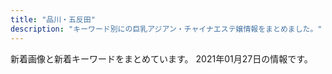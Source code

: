 ```yaml
---
title: "品川・五反田"
description: "キーワード別にの巨乳アジアン・チャイナエステ嬢情報をまとめました。"
---
```


新着画像と新着キーワードをまとめています。
2021年01月27日の情報です。

<DmmAffiliateIns />
<KeywordTable
  shops={
    [
    {
        "img_links": [
            "http://www.es-yuduki.com/css/coupon003.jpg",
            "http://www.es-yuduki.com/css/nav/change-002.jpg",
            "http://www.es-yuduki.com/css/nav/change-005.jpg",
            "http://www.es-yuduki.com/css/progress01.jpg",
            "http://www.es-yuduki.com/css/nav/change-006.jpg",
            "http://www.es-yuduki.com/css/staff02.jpg",
            "http://www.es-yuduki.com/css/progress05.jpg",
            "http://www.es-yuduki.com/css/nav/change-001.jpg",
            "http://www.es-yuduki.com/css/nav/nav-001.jpg",
            "http://www.es-yuduki.com/css/staff01-b.jpg",
            "http://www.es-yuduki.com/css/progress08.jpg",
            "http://www.es-yuduki.com/css/nav/nav-0003.jpg",
            "http://www.es-yuduki.com/css/progress07.jpg",
            "http://www.es-yuduki.com/css/nav/change-004.jpg",
            "http://www.es-yuduki.com/css/staff03-b.jpg",
            "http://www.es-yuduki.com/css/progress02.jpg",
            "http://www.es-yuduki.com/css/staff01.jpg",
            "http://www.es-yuduki.com/css/nav/nav-002.jpg",
            "http://www.es-yuduki.com/css/nav/nav-007.jpg",
            "http://www.es-yuduki.com/css/main-top05.png",
            "http://www.es-yuduki.com/css/staff00.jpg",
            "http://www.es-yuduki.com/css/progress06.jpg",
            "http://www.es-yuduki.com/css/nav/nav-006.jpg",
            "http://www.es-yuduki.com/css/kanban.jpg",
            "http://www.es-yuduki.com/css/nav/change-007.jpg",
            "http://www.es-yuduki.com/css/nav/change-0003.jpg",
            "http://www.es-yuduki.com/css/head.jpg",
            "http://www.es-yuduki.com/css/staff02-b.jpg",
            "http://www.es-yuduki.com/css/progress04.jpg",
            "http://www.es-yuduki.com/css/nav/nav-004.jpg",
            "http://www.es-yuduki.com/css/nav/nav-005.jpg",
            "http://www.es-yuduki.com/css/progress03.jpg",
            "http://www.es-yuduki.com/css/staff03.jpg"
        ],
        "keywords": {
            "C": 13
        },
        "url": "http://www.es-yuduki.com/",
        "station": "JR\u4e94\u53cd\u7530\u99c5\u897f\u53e3",
        "name": "\u30de\u30c3\u30b5\u30fc\u30b8\u306e\u5915\u6708"
    },
    {
        "img_links": [
            "http://www.relax-cs.com/images/image-07.jpg",
            "http://www.relax-cs.com/css/staff/staff02.jpg",
            "http://www.relax-cs.com/css/staff/staff10.jpg",
            "http://www.relax-cs.com/css/keiraku-img04.jpg",
            "http://www.relax-cs.com/css/keiraku-img02.jpg",
            "http://www.relax-cs.com/images/staff01.jpg",
            "http://www.relax-cs.com/css/tdimg005.jpg",
            "http://www.relax-cs.com/css/tdimg06.jpg",
            "http://www.relax-cs.com/images/image-2.jpg",
            "http://www.relax-cs.com/css/nav/nav-002.jpg",
            "http://www.relax-cs.com/css/nav/change-005.jpg",
            "http://www.relax-cs.com/css/tdimg01.jpg",
            "http://www.relax-cs.com/images/staff10.jpg",
            "http://www.relax-cs.com/images/image-6.jpg",
            "http://www.relax-cs.com/css/nav/change-003.jpg",
            "http://www.relax-cs.com/css/tdimg02.jpg",
            "http://www.relax-cs.com/css/nav/change-002.jpg",
            "http://www.relax-cs.com/css/tdimg007.jpg",
            "http://www.relax-cs.com/css/nav/nav-004.jpg",
            "http://www.relax-cs.com/css/progress-01.jpg",
            "http://www.relax-cs.com/css/nav/nav-007.jpg",
            "http://www.relax-cs.com/images/staff007.jpg",
            "http://www.relax-cs.com/css/keiraku-img03.jpg",
            "http://www.relax-cs.com/css/nav/change-001.jpg",
            "http://www.relax-cs.com/images/staff03.jpg",
            "http://www.relax-cs.com/images/image-04.jpg",
            "http://www.relax-cs.com/css/staff/staff06.jpg",
            "http://www.relax-cs.com/css/nav/change-004.jpg",
            "http://www.relax-cs.com/css/progress-03.jpg",
            "http://www.relax-cs.com/css/nav/change-006.jpg",
            "http://www.relax-cs.com/css/nav/nav-003.jpg",
            "http://www.relax-cs.com/css/tdimg004.jpg",
            "http://www.relax-cs.com/images/image-1.jpg",
            "http://www.relax-cs.com/css/nav/nav-006.jpg",
            "http://www.relax-cs.com/css/nav/change-007.jpg",
            "http://www.relax-cs.com/css/top-change.jpg",
            "http://www.relax-cs.com/css/keiraku-img01.jpg",
            "http://www.relax-cs.com/css/nav/nav-001.jpg",
            "http://www.relax-cs.com/images/staff05.jpg",
            "http://www.relax-cs.com/images/image-3.jpg",
            "http://www.relax-cs.com/css/nav/nav-005.jpg",
            "http://www.relax-cs.com/css/progress-04.jpg",
            "http://www.relax-cs.com/css/tdimg03.jpg",
            "http://www.relax-cs.com/css/staff/staff01.jpg",
            "http://www.relax-cs.com/css/progress-02.jpg",
            "http://www.relax-cs.com/css/staff/staff007.jpg",
            "http://www.relax-cs.com/images/image-05.jpg"
        ],
        "keywords": {
            "C": 8
        },
        "station": "JR\u4e94\u53cd\u7530\u99c5\u897f\u53e3",
        "name": "\u30af\u30e9\u30ea\u30bb\u30fc\u30b8 \uff5eClary Sage\uff5e",
        "url": "http://www.relax-cs.com/"
    },
    {
        "img_links": [
            "http://es-mirei.com/staffPhoto/s20170728165536.jpg",
            "http://es-mirei.com/images/s3Slider1Images/01.jpg",
            "http://es-mirei.com/images/s3Slider1Images/02.jpg",
            "http://es-mirei.com/staffPhoto/b20170908125528.jpg",
            "http://es-mirei.com/staffPhoto/b20170728165536.jpg",
            "http://es-mirei.com/staffPhoto/b20170911152129.jpg",
            "http://es-mirei.com/staffPhoto/b20170728165302.jpg",
            "http://es-mirei.com/images/store/05.jpg",
            "http://es-mirei.com/images/store/01.jpg",
            "http://es-mirei.com/images/store/06.jpg",
            "http://es-mirei.com/images/store/04.jpg",
            "http://es-mirei.com/images/noImg.jpg",
            "http://es-mirei.com/staffPhoto/s20170911152129.jpg",
            "http://es-mirei.com/images/store/02.jpg",
            "http://es-mirei.com/staffPhoto/s20180209180323.jpg",
            "http://es-mirei.com/staffPhoto/s20180613122502.jpg",
            "http://es-mirei.com/staffPhoto/b20180209180323.jpg",
            "http://es-mirei.com/staffPhoto/s20170908125528.jpg",
            "http://es-mirei.com/staffPhoto/s20170728165302.jpg",
            "http://es-mirei.com/staffPhoto/s20170911152114.jpg",
            "http://es-mirei.com/staffPhoto/b20170911152114.jpg",
            "http://es-mirei.com/staffPhoto/s20170728165256.jpg",
            "http://es-mirei.com/staffPhoto/b20170728165256.jpg",
            "http://es-mirei.com/staffPhoto/b20180613122502.jpg",
            "http://es-mirei.com/images/store/03.jpg",
            "http://es-mirei.com/images/s3Slider1Images/03.jpg",
            "http://es-mirei.com/images/returnStaffBtn.png"
        ],
        "station": "JR\u4e94\u53cd\u7530\u99c5\u897f\u53e3",
        "name": "\u7f8e\u4f36",
        "url": "http://es-mirei.com/",
        "keywords": {
            "88": 2,
            "85": 2,
            "E": 8,
            "86": 2,
            "87": 4
        }
    },
    {
        "img_links": [
            "http://lacure.link/images/zi.png",
            "http://lacure.link/images/news.png",
            "http://lacure.link/images/gb01.png",
            "http://lacure.link/images/r5.jpg",
            "http://lacure.link/images/s1.jpg",
            "http://lacure.link/images/kol.jpg",
            "http://lacure.link/images/r4.jpg",
            "http://lacure.link/images/g3.jpg",
            "http://lacure.link/images/g1.jpg",
            "http://lacure.link/images/yuki.jpg",
            "http://lacure.link/images/left3.png",
            "http://lacure.link/images/asali.jpg",
            "http://lacure.link/images/r3.jpg",
            "http://lacure.link/images/r1.jpg",
            "http://lacure.link/images/g6.jpg",
            "http://lacure.link/images/g2.jpg",
            "http://lacure.link/images/r2.jpg",
            "http://lacure.link/images/r6.jpg",
            "http://lacure.link/images/face.png",
            "http://lacure.link/images/kiki.jpg",
            "http://lacure.link/images/top2.jpg",
            "http://lacure.link/images/g0.jpg",
            "http://lacure.link/images/s_staff.png",
            "http://lacure.link/images/g5.jpg",
            "http://lacure.link/images/sayuri.jpg"
        ],
        "keywords": {},
        "name": "\u30e9\u30ad\u30e5\u30a2",
        "station": "\u6238\u8d8a\u9280\u5ea7\u99c5",
        "url": "http://lacure.link/"
    },
    {
        "station": "JR\u4e94\u53cd\u7530\u99c5\u6771\u53e3",
        "img_links": [
            "http://www.relax-fuyou.info/img/st17.jpg",
            "http://www.relax-fuyou.info/img/sta16.jpg",
            "http://www.relax-fuyou.info/img/st181.jpg",
            "http://www.relax-fuyou.info/img/sta8.jpg",
            "http://www.relax-fuyou.info/img/st171.jpg",
            "http://www.relax-fuyou.info/img/sta15.jpg",
            "http://www.relax-fuyou.info/img/st42.jpg",
            "http://www.relax-fuyou.info/img/r9.jpg",
            "http://www.relax-fuyou.info/img/sta20.jpg",
            "http://www.relax-fuyou.info/img/st110.jpg",
            "http://www.relax-fuyou.info/img/st71.jpg",
            "http://www.relax-fuyou.info/img/sta1.jpg",
            "http://www.relax-fuyou.info/img/sta19.jpg",
            "http://www.relax-fuyou.info/img/st191.jpg",
            "http://www.relax-fuyou.info/img/sta5.jpg",
            "http://www.relax-fuyou.info/img/sta17.jpg",
            "http://www.relax-fuyou.info/img/st160.jpg",
            "http://www.relax-fuyou.info/img/sta18.jpg",
            "http://www.relax-fuyou.info/img/st141.jpg",
            "http://www.relax-fuyou.info/img/st7.jpg",
            "http://www.relax-fuyou.info/img/top.jpg",
            "http://www.relax-fuyou.info/img/st41.jpg",
            "http://www.relax-fuyou.info/img/st140.jpg",
            "http://www.relax-fuyou.info/img/st5.jpg",
            "http://www.relax-fuyou.info/img/st150.jpg",
            "http://www.relax-fuyou.info/img/st1.jpg",
            "http://www.relax-fuyou.info/img/st161.jpg",
            "http://www.relax-fuyou.info/img/st10.jpg",
            "http://www.relax-fuyou.info/img/st201.jpg",
            "http://www.relax-fuyou.info/img/st72.jpg",
            "http://www.relax-fuyou.info/img/st11.jpg",
            "http://www.relax-fuyou.info/img/st8.jpg"
        ],
        "name": "\u8299\u84c9\uff5e\u30d5\u30e8\u30a6\uff5e",
        "url": "http://www.relax-fuyou.info/",
        "keywords": {
            "86": 2,
            "90": 2,
            "87": 2,
            "C": 3,
            "88": 3,
            "84": 5,
            "D": 5,
            "E": 5,
            "G": 1
        }
    },
    {
        "station": "JR\u4e94\u53cd\u7530\u99c5\u897f\u53e3",
        "url": "https://tsukiwa.info/",
        "keywords": {
            "\u30bb\u30af\u30b7\u30fc": 2
        },
        "name": "\u6708\u306e\u548c",
        "img_links": [
            "https://tsukiwa.info/img/staff/2106DD3F-7D85-42EC-8B2D-132895EFEE67.jpeg",
            "https://tsukiwa.info/img/news3.png",
            "https://tsukiwa.info/img/staff/mimi01.jpg",
            "https://tsukiwa.info/img/staff/g12.jpg",
            "https://tsukiwa.info/img/event/camp03.jpg",
            "https://tsukiwa.info/img/staff/rumi02.jpg",
            "https://tsukiwa.info/img/staff/5AD524C3-384E-48C5-9527-57A24BF6D687.jpeg",
            "https://tsukiwa.info/img/staff/ruru1.jpg",
            "https://tsukiwa.info/img/staff/koko3.jpg",
            "https://tsukiwa.info/img/staff/mika05.jpg",
            "https://tsukiwa.info/img/staff/rumi04.jpg",
            "https://tsukiwa.info/img/top_map.jpg",
            "https://tsukiwa.info/img/staff/DADEBD01-F5CA-46C7-927F-3E3A3F3038AB.jpeg",
            "https://tsukiwa.info/img/staff/mimi202012.jpg",
            "https://tsukiwa.info/img/staff/rui2.jpg",
            "https://tsukiwa.info/img/staff/mimi20202.jpg",
            "https://tsukiwa.info/img/staff/sara241.jpg",
            "https://tsukiwa.info/img/staff/sara242.jpg",
            "https://tsukiwa.info/img/staff/risa02.jpg",
            "https://tsukiwa.info/img/staff_top/20201219_2.jpg",
            "https://tsukiwa.info/img/bar_gallery.png",
            "https://tsukiwa.info/img/bar_staff.png",
            "https://tsukiwa.info/img/bar_top1.png",
            "https://tsukiwa.info/img/news1.png",
            "https://tsukiwa.info/img/QRcode.png",
            "https://tsukiwa.info/img/staff/risa011.jpg",
            "https://tsukiwa.info/img/staff/no_image.jpg",
            "https://tsukiwa.info/img/pickupGirl.png",
            "https://www.a-side.com/ad/koko/include/banner/koko_200x40.png",
            "https://tsukiwa.info/img/staff/sara243.jpg",
            "https://tsukiwa.info/img/staff/sara244.jpg",
            "https://tsukiwa.info/img/staff/ami11.jpg",
            "https://tsukiwa.info/img/staff/rui1.jpg",
            "https://tsukiwa.info/img/akusesu-top0.jpg",
            "https://tsukiwa.info/img/staff/yuri001.jpg",
            "https://tsukiwa.info/img/staff/g121.jpg",
            "https://tsukiwa.info/img/bar_profile.png",
            "https://tsukiwa.info/img/staff/2E3C537C-38BC-4549-894E-B9C32DC069BA.jpeg",
            "https://tsukiwa.info/img/staff_top/20201219_1.jpg"
        ]
    },
    {
        "img_links": [
            "http://hi-msg.com/tonpoh/images/p-14-1.jpg",
            "http://hi-msg.com/tonpoh/images/p-12-1.jpg",
            "http://hi-msg.com/tonpoh/images/s9.png",
            "http://hi-msg.com/tonpoh/images/fla-1.png",
            "http://hi-msg.com/tonpoh/images/s6.png",
            "http://hi-msg.com/tonpoh/images/p-11-1.jpg",
            "http://hi-msg.com/tonpoh/images/p-8-1.jpg",
            "http://hi-msg.com/tonpoh/images/p-10.jpg",
            "http://hi-msg.com/tonpoh/images/fla-3.png",
            "http://hi-msg.com/tonpoh/images/p-12.jpg",
            "http://hi-msg.com/tonpoh/images/p-11.jpg",
            "http://hi-msg.com/tonpoh/images/l.png",
            "http://hi-msg.com/tonpoh/images/p-7.jpg",
            "http://hi-msg.com/tonpoh/images/p-8.jpg",
            "http://hi-msg.com/tonpoh/images/p-13.jpg",
            "http://hi-msg.com/tonpoh/images/p-6-1.jpg",
            "http://hi-msg.com/tonpoh/images/p-9-1.jpg",
            "http://hi-msg.com/tonpoh/images/line.png",
            "http://hi-msg.com/tonpoh/images/p-10-1.jpg",
            "http://hi-msg.com/tonpoh/images/p-4.jpg",
            "http://hi-msg.com/tonpoh/images/p-13-1.jpg",
            "http://hi-msg.com/tonpoh/images/s1.png",
            "http://hi-msg.com/tonpoh/images/p-1.jpg",
            "http://hi-msg.com/tonpoh/images/ll.png",
            "http://hi-msg.com/tonpoh/images/p-5.jpg",
            "http://hi-msg.com/tonpoh/images/s5.png",
            "http://hi-msg.com/tonpoh/images/p-6.jpg",
            "http://hi-msg.com/tonpoh/images/p-2.jpg",
            "http://hi-msg.com/tonpoh/images/s8.png",
            "http://hi-msg.com/tonpoh/images/fla.png",
            "http://hi-msg.com/tonpoh/images/p-7-1.jpg",
            "http://hi-msg.com/tonpoh/images/p-14.jpg",
            "http://hi-msg.com/tonpoh/images/s4.jpg",
            "http://hi-msg.com/tonpoh/images/tit-sys.png",
            "http://hi-msg.com/tonpoh/images/tit-staff.png",
            "http://hi-msg.com/tonpoh/images/p-9.jpg",
            "http://hi-msg.com/tonpoh/images/no.png",
            "http://hi-msg.com/tonpoh/images/p-0.jpg",
            "http://hi-msg.com/tonpoh/images/botton.png"
        ],
        "name": "\u30c8\u30f3\u30dd\u30fc",
        "station": "JR\u4e94\u53cd\u7530\u99c5\u897f\u53e3",
        "keywords": {},
        "url": "http://hi-msg.com/tonpoh/"
    },
    {
        "station": "JR\u4e94\u53cd\u7530\u99c5\u897f\u53e3",
        "img_links": [
            "https://www.hatena.ne.jp/images/wwwridge/help@2x.png",
            "http://b.hatena.ne.jp/images/v4/public/add/hatenabookmark_ios7.png",
            "http://\u30a2\u30b8\u30a2\u30f3\u30a8\u30b9\u30c6.biz/images/88-31.jpg",
            "https://b.st-hatena.com/images/entry-button/button-only@2x.png",
            "https://b.hatena.ne.jp/images/v4/public/add/hatenabookmark_ios7.png",
            "https://www.hatena.ne.jp/images/wwwridge/ng@2x.png",
            "http://b.hatena.ne.jp/images/v4/public/add/hatenabookmark_android.png",
            "https://b.hatena.ne.jp/images/v4/public/add/hatenabookmark_android.png",
            "https://www.hatena.ne.jp/images/wwwridge/ok@2x.png",
            "http://momipara.jp/img/link/momi88.jpg"
        ],
        "name": "\u7652\u3057\u30cf\u30a6\u30b9",
        "keywords": {},
        "url": "https://loveraspberry.eei.jp/"
    },
    {
        "url": "http://p-fly.work/",
        "keywords": {},
        "img_links": [
            "http://p-fly.work/images/sys2.jpg",
            "http://p-fly.work/images/line.png",
            "http://p-fly.work/images/tr.jpg",
            "http://p-fly.work/images/mobile.jpg",
            "http://p-fly.work/images/head.png",
            "http://p-fly.work/staff/yuyu.jpg",
            "http://p-fly.work/images/ac1.jpg",
            "http://p-fly.work/images/news.jpg",
            "http://p-fly.work/staff/kiki.jpg",
            "http://p-fly.work/img/kiki1.jpg",
            "http://p-fly.work/images/b3.jpg",
            "http://p-fly.work/staff/mai.jpg",
            "http://p-fly.work/images/b1.jpg",
            "http://p-fly.work/images/staff_t.png",
            "http://p-fly.work/images/interior_t.png",
            "http://p-fly.work/images/9.jpg",
            "http://p-fly.work/img/mai1.jpg",
            "http://p-fly.work/images/int1.jpg",
            "http://p-fly.work/images/1.jpg",
            "http://p-fly.work/images/sys4.png",
            "http://p-fly.work/staff/sara.jpg",
            "http://p-fly.work/images/b2.jpg",
            "http://p-fly.work/images/sys3.jpg",
            "http://p-fly.work/img/yuyu1.jpg",
            "http://p-fly.work/images/int2.png",
            "http://p-fly.work/images/7.jpg",
            "http://p-fly.work/img/sara1.jpg",
            "http://p-fly.work/images/sys1.jpg",
            "http://p-fly.work/images/12.jpg"
        ],
        "station": "JR\u4e94\u53cd\u7530\u99c5\u897f\u53e3",
        "name": "\u7d2b\u306e\u8776"
    },
    {
        "name": "\u82b1\u8863",
        "station": "JR\u4e94\u53cd\u7530\u99c5",
        "img_links": [
            "http://hanagoromo.work/ai3.jpg",
            "http://hanagoromo.work/mio2.jpg",
            "http://hanagoromo.work/int2.jpg",
            "http://hanagoromo.work/s1.png",
            "http://hanagoromo.work/interior_t.jpg",
            "http://hanagoromo.work/yuna1.jpg",
            "http://hanagoromo.work/sayaka.jpg",
            "http://hanagoromo.work/hitomi.jpg",
            "http://hanagoromo.work/yuyu.jpg",
            "http://hanagoromo.work/yuna2.jpg",
            "http://hanagoromo.work/3.jpg",
            "http://hanagoromo.work/hitomi2.jpg",
            "http://hanagoromo.work/tina.jpg",
            "http://hanagoromo.work/staff_t.jpg",
            "http://hanagoromo.work/nana.jpg",
            "http://hanagoromo.work/tina2.jpg",
            "http://hanagoromo.work/sys.jpg",
            "http://hanagoromo.work/4.jpg",
            "http://hanagoromo.work/rina2.jpeg",
            "http://hanagoromo.work/miyuki.jpg",
            "http://hanagoromo.work/112.jpg",
            "http://hanagoromo.work/yumi1.jpg",
            "http://hanagoromo.work/nana2.jpg",
            "http://hanagoromo.work/head.jpg",
            "http://hanagoromo.work/6.jpg",
            "http://hanagoromo.work/b1.jpg",
            "http://hanagoromo.work/mio.jpg",
            "http://hanagoromo.work/mens-esthe1.png",
            "http://hanagoromo.work/nana1.jpg",
            "http://hanagoromo.work/rina1.jpeg",
            "http://hanagoromo.work/interior1.jpg",
            "http://hanagoromo.work/1.jpg",
            "http://hanagoromo.work/b2.jpg",
            "http://hanagoromo.work/rie1.jpg",
            "http://hanagoromo.work/miyuki1.jpg",
            "http://hanagoromo.work/hitomi1.jpg",
            "http://hanagoromo.work/ta.png",
            "http://hanagoromo.work/ai2.jpg",
            "http://hanagoromo.work/b3.jpg",
            "http://hanagoromo.work/mio1.jpg",
            "http://hanagoromo.work/2.jpg",
            "http://hanagoromo.work/main_top.jpg",
            "http://hanagoromo.work/yumi.jpg"
        ],
        "url": "http://hanagoromo.work/",
        "keywords": {}
    },
    {
        "name": "\u4e94\u53cd\u7530\u30e1\u30c7\u30a3\u30ab\u30eb\u30a8\u30f3",
        "keywords": {},
        "station": "JR\u4e94\u53cd\u7530\u99c5\u897f\u53e3",
        "url": "http://gotanda.pepper.jp/",
        "img_links": [
            "http://gotanda.pepper.jp/gotanda001.jpg",
            "http://gotanda.pepper.jp/m049.png",
            "http://gotanda.pepper.jp/m173.jpg",
            "http://gotanda.pepper.jp/20151109231038834554.jpg",
            "http://gotanda.pepper.jp/1-01.png",
            "http://gotanda.pepper.jp/m048.png",
            "http://gotanda.pepper.jp/m02272.jpg"
        ]
    },
    {
        "img_links": [
            "http://f-aroma.info/wp/wp-content/uploads/2019/08/ersrdtyfugi.jpg",
            "http://f-aroma.info/wp/wp-content/uploads/2018/11/smaskoasaa.jpg",
            "http://f-aroma.info/wp/wp-content/uploads/2017/11/uhiuhhuihiuhiusa121.jpg",
            "http://f-aroma.info/wp/wp-content/uploads/2017/07/hitomichan01.jpg",
            "http://f-aroma.info/wp/wp-content/themes/Butterfly2_ver_1_3/images/tel.png",
            "http://f-aroma.info/wp/wp-content/themes/Butterfly2_ver_1_3/event/top-img01.png",
            "http://f-aroma.info/wp/wp-content/uploads/2019/12/aewrstdyfugi.jpg",
            "http://f-aroma.info/wp/wp-content/uploads/2019/09/erstdyfusa.jpg",
            "http://f-aroma.info/wp/wp-content/uploads/2018/12/ksmamamalala.jpg",
            "http://f-aroma.info/wp/wp-content/themes/Butterfly2_ver_1_3/images/room/1.jpg",
            "http://f-aroma.info/wp/wp-content/themes/Butterfly2_ver_1_3/images/call.png",
            "http://f-aroma.info/wp/wp-content/uploads/2019/03/sahuisjoialsklma.jpg",
            "http://f-aroma.info/wp/wp-content/themes/Butterfly2_ver_1_3/event/top-img02.png",
            "http://f-aroma.info/wp/wp-content/uploads/2019/07/trdyfugiho.jpg",
            "http://f-aroma.info/wp/wp-content/uploads/2017/11/huisahiusahiusa21.jpg",
            "http://f-aroma.info/wp/wp-content/uploads/2018/01/sioaahso21.jpg",
            "http://f-aroma.info/wp/wp-content/themes/Butterfly2_ver_1_3/event/top-img03.png",
            "http://f-aroma.info/wp/wp-content/uploads/2019/09/2a602101905d29ed1e80bee4c4c6b1c1.jpg",
            "http://f-aroma.info/wp/wp-content/uploads/2018/04/joijsoijasasaa.jpg",
            "http://f-aroma.info/wp/wp-content/uploads/2018/05/hsiojiolasa.jpg",
            "http://f-aroma.info/wp/wp-content/uploads/2017/08/nananananana.jpg",
            "http://f-aroma.info/wp/wp-content/uploads/2019/09/serdtytfuygiuhosa.jpg",
            "http://f-aroma.info/wp/wp-content/uploads/2020/10/4w5e4r6tuygiho.jpg",
            "http://f-aroma.info/wp/wp-content/uploads/2019/04/sahuisaioaa.jpg"
        ],
        "keywords": {
            "C": 10,
            "D": 18,
            "F": 2,
            "E": 4
        },
        "station": "JR\u54c1\u5ddd\u99c5\u9ad8\u8f2a\u53e3",
        "name": "\u30d5\u30ed\u30fc\u30e9",
        "url": "http://f-aroma.info/"
    },
    {
        "url": "https://www.a-side.com/chouraku/",
        "img_links": [
            "https://img.a-side.com/photo/premium/20210126/18614_01_index.jpg",
            "https://static.a-side.com/photo/shop/33915/list.jpg",
            "https://www.a-side.com/chouraku/staff/ayaka/index.jpg",
            "https://www.a-side.com/chouraku/staff/yui2/index.jpg",
            "https://img.a-side.com/photo/digicame/20210122/29625_04.jpg",
            "https://static.a-side.com/photo/shop/34965/list.jpg",
            "https://www.a-side.com/chouraku/staff/sayuri/index.jpg",
            "https://www.a-side.com/chouraku/staff/yuu/index.jpg",
            "https://www.a-side.com/chouraku/staff/mika/index.jpg",
            "https://static.a-side.com/photo/shop/35132/list.jpg",
            "https://static.a-side.com/photo/shop/34669/list.jpg",
            "https://static.a-side.com/photo/shop/34987/list.jpg",
            "https://www.a-side.com/chouraku/staff/miho/index.jpg",
            "https://www.a-side.com/chouraku/images/info/photo02.jpg",
            "https://static.a-side.com/photo/shop/34907/list.jpg",
            "https://img.a-side.com/photo/premium/20210122/27898_01_top1.jpg",
            "https://static.a-side.com/photo/shop/34961/list.jpg",
            "https://static.a-side.com/photo/shop/35086/list.jpg",
            "https://img.a-side.com/photo/koko/32924/thumb.jpg",
            "https://www.a-side.com/chouraku/images/info/photo01.jpg",
            "https://img.a-side.com/photo/koko/24050/thumb.jpg",
            "https://img.a-side.com/photo/koko/31363/thumb.jpg",
            "https://www.a-side.com/chouraku/staff/yuki/index.jpg",
            "https://static.a-side.com/photo/shop/33796/list.jpg",
            "https://www.a-side.com/chouraku/staff/moe/index.jpg",
            "https://www.a-side.com/chouraku/images/line.jpg",
            "https://img.a-side.com/photo/premium/20210119/33649_01_sp.jpg",
            "https://img.a-side.com/photo/premium/20210126/18614_01_top1.jpg",
            "https://static.a-side.com/photo/shop/34764/list.jpg",
            "https://www.a-side.com/chouraku/staff/aiko/index.jpg",
            "https://img.a-side.com/photo/premium/20210127/34669_01_top2.jpg",
            "https://www.a-side.com/chouraku/images/coupon/presented.png",
            "https://img.a-side.com/photo/digicame/20210121/31406_02.jpg",
            "https://static.a-side.com/photo/shop/34768/list.jpg",
            "https://static.a-side.com/photo/shop/33708/list.jpg",
            "https://static.a-side.com/photo/shop/34847/list.jpg",
            "https://img.a-side.com/photo/digicame/20210122/29625_02.jpg",
            "https://static.a-side.com/photo/shop/35215/list.jpg",
            "https://www.a-side.com/chouraku/images/covergirl.jpg",
            "https://img.a-side.com/photo/digicame/20210122/26456_01.jpg",
            "https://www.a-side.com/chouraku/staff/yuna/index.jpg",
            "https://static.a-side.com/photo/shop/35020/list.jpg",
            "https://www.a-side.com/chouraku/images/coupon/info.png",
            "https://www.a-side.com/chouraku/images/ticket.jpg",
            "https://www.a-side.com/chouraku/staff/rika/index.jpg",
            "https://www.a-side.com/chouraku/staff/mifi/index.jpg",
            "https://static.a-side.com/photo/shop/30430/list.jpg",
            "https://www.a-side.com/chouraku/staff/coco/index.jpg",
            "https://img.a-side.com/photo/premium/20210122/27898_01_top2.jpg",
            "https://www.a-side.com/chouraku/staff/yuri/index.jpg",
            "https://www.a-side.com/chouraku/staff/ayumi/index.jpg",
            "https://img.a-side.com/photo/premium/20210121/30113_01_sp.jpg",
            "https://www.a-side.com/chouraku/staff/yumi/index.jpg",
            "https://img.a-side.com/photo/weekly/20210122/top.jpg",
            "https://www.a-side.com/chouraku/staff/aya/index.jpg",
            "https://img.a-side.com/photo/digicame/20210121/22107_02.jpg",
            "https://static.a-side.com/photo/shop/35170/list.jpg",
            "https://www.a-side.com/chouraku/images/moved.jpg",
            "https://www.a-side.com/chouraku/staff/ami/index.jpg",
            "https://www.a-side.com/chouraku/staff/mimi/index.jpg",
            "https://static.a-side.com/photo/shop/22869/list.jpg",
            "https://img.a-side.com/photo/premium/20210122/27898_01_sp.jpg",
            "https://img.a-side.com/photo/digicame/20210121/31406_01.jpg",
            "https://img.a-side.com/photo/premium/20210126/18614_01_top2.jpg",
            "https://www.a-side.com/chouraku/staff/emi/index.jpg",
            "https://www.a-side.com/chouraku/staff/yuyu/index.jpg",
            "https://static.a-side.com/photo/shop/33321/list.jpg",
            "https://img.a-side.com/photo/koko/34965/thumb.jpg",
            "https://www.a-side.com/chouraku/staff/yui/index.jpg",
            "https://img.a-side.com/photo/digicame/20210119/31399_04.jpg",
            "https://static.a-side.com/photo/shop/16032/list.jpg",
            "https://www.a-side.com/chouraku/staff/miki/index.jpg",
            "https://img.a-side.com/photo/digicame/20210118/32458_04.jpg",
            "https://www.a-side.com/include/img/top/button_twitter.png",
            "https://static.a-side.com/photo/shop/35018/list.jpg",
            "https://img.a-side.com/photo/digicame/20210122/29625_01.jpg",
            "https://static.a-side.com/photo/shop/34660/list.jpg",
            "https://img.a-side.com/photo/index/20201201/34140.jpg",
            "https://static.a-side.com/photo/shop/34644/list.jpg",
            "https://img.a-side.com/photo/premium/20210120/34449_01_sp.jpg",
            "https://img.a-side.com/photo/digicame/20210119/25065_02.jpg",
            "https://img.a-side.com/photo/digicame/20210119/25065_04.jpg",
            "https://www.a-side.com/chouraku/images/info/photo04.jpg",
            "https://static.a-side.com/photo/shop/33596/list.jpg",
            "https://static.a-side.com/photo/shop/24050/list.jpg",
            "https://www.a-side.com/chouraku/staff/mina/index.jpg",
            "https://img.a-side.com/photo/premium/20210127/34669_01_top1.jpg",
            "https://static.a-side.com/photo/shop/35149/list.jpg",
            "https://img.a-side.com/photo/digicame/20210122/26456_02.jpg",
            "https://www.a-side.com/chouraku/staff/mayumi/index.jpg",
            "https://www.a-side.com/chouraku/images/info/photo03.jpg",
            "https://www.a-side.com/chouraku/images/top-info201812.jpg",
            "https://static.a-side.com/photo/shop/35000/list.jpg",
            "https://www.a-side.com/chouraku/staff/ai/index.jpg"
        ],
        "keywords": {
            "\u4e73": 1,
            "\u5de8\u4e73": 1,
            "C": 1
        },
        "station": "JR\u4e94\u53cd\u7530\u99c5\u897f\u53e3",
        "name": "\u9577\u697d"
    },
    {
        "img_links": [
            "http://www.kenkou-house.info/img/m1.png",
            "http://www.kenkou-house.info/img/m2.png",
            "http://www.kenkou-house.info/img/Himawari_88_31.png",
            "http://www.kenkou-house.info/img/s1.jpg",
            "http://www.kenkou-house.info/img/s13.jpg",
            "http://www.kenkou-house.info/img/s17.jpg",
            "http://www.kenkou-house.info/img/s33.jpg",
            "http://www.kenkou-house.info/img/body-.png",
            "http://www.kenkou-house.info/img/m5.png",
            "http://www.kenkou-house.info/img/s61.jpg",
            "http://www.kenkou-house.info/img/s16.jpg",
            "http://www.kenkou-house.info/img/s21.jpg",
            "http://www.kenkou-house.info/img/m8.png",
            "http://www.kenkou-house.info/img/head.png",
            "http://www.kenkou-house.info/img/s15.jpg",
            "http://www.kenkou-house.info/img/s11.jpg",
            "http://www.kenkou-house.info/img/door.png",
            "http://www.kenkou-house.info/img/Himawari_468_60.png",
            "http://www.kenkou-house.info/img/s20.jpg",
            "http://www.kenkou-house.info/img/bottmo-ritght.png",
            "http://www.kenkou-house.info/img/s14.jpg",
            "http://www.kenkou-house.info/img/s12.jpg",
            "http://www.kenkou-house.info/img/m4.png",
            "http://www.kenkou-house.info/img/play.png",
            "http://www.kenkou-house.info/img/s7.jpg",
            "http://www.kenkou-house.info/img/s22.jpg",
            "http://www.kenkou-house.info/img/Himawari_200_40.png",
            "http://www.kenkou-house.info/img/s.png",
            "http://www.kenkou-house.info/img/s91.jpg",
            "http://www.kenkou-house.info/img/s4.jpg",
            "http://www.kenkou-house.info/img/m7.png",
            "http://www.kenkou-house.info/img/bottmo-left.png",
            "http://www.kenkou-house.info/img/m6.png",
            "http://www.kenkou-house.info/img/Himawari_160_45.png",
            "http://www.kenkou-house.info/img/m3.png"
        ],
        "keywords": {
            "C": 8
        },
        "url": "http://www.kenkou-house.info/",
        "station": "JR\u4e94\u53cd\u7530\u99c5\u6771\u53e3",
        "name": "\u3072\u307e\u308f\u308a"
    },
    {
        "img_links": [
            "http://www.kouroku-este.com/img/menu/info_r.jpg",
            "http://www.kouroku-este.com/img/system/service01.jpg",
            "http://www.kouroku-este.com/img/top/listmark1.png",
            "http://www.kouroku-este.com/img/staff/fff/s-fff2.jpg",
            "http://www.kouroku-este.com/img/staff/aaa/aaa2.jpg",
            "http://www.kouroku-este.com/img/staff/eee/s-eee2.jpg",
            "http://www.kouroku-este.com/img/staff/aaa/aaa1.jpg",
            "http://www.kouroku-este.com/img/system/service02.jpg",
            "http://www.kouroku-este.com/img/staff/eee/s-eee1.jpg",
            "http://www.kouroku-este.com/img/staff/ggg/ggg1.jpg",
            "http://www.kouroku-este.com/img/staff/ccc/ccc1.jpg",
            "http://www.kouroku-este.com/img/staff/ccc/ccc2.jpg",
            "http://www.kouroku-este.com/img/staff/fff/s-fff1.jpg",
            "http://www.kouroku-este.com/img/staff/bbb/bbb1.jpg"
        ],
        "keywords": {
            "C": 15
        },
        "name": "\u5eb7\u7984",
        "url": "http://www.kouroku-este.com/",
        "station": "JR\u54c1\u5ddd\u99c5\u9ad8\u8f2a\u53e3"
    }
]
}
/>
<DmmAffiliateScript />
